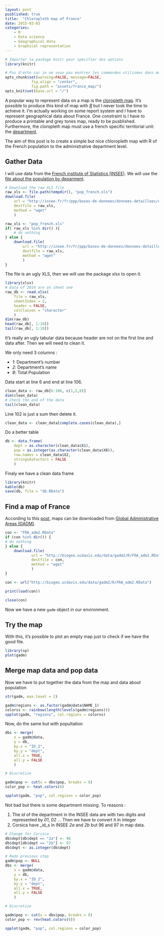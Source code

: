 ```yaml
---
layout: post
pusblished: true
title:  "Chloropleth map of France"
date: 2015-03-03 
categories: 
    - R 
    - Data science
    - Geographical data
    - Graphical representation 
---
```


```r

# Importer le package knitr pour spécifier des options
library(knitr)

# Pas d'écho car je ne veux pas montrer les commandes utilisées dans mon rapport.
opts_chunk$set(warning=FALSE, message=FALSE,
            fig.align = "center",
            fig.path = "assets/france_map/")
opts_knit$set(base.url = "/")
```

A popular way to represent data on a map is the [cloropleth map](http://en.wikipedia.org/wiki/Choropleth_map). It's possible to produce this kind of map with [_R_](http://www.r-project.org/) but I never took the time to achieve it. I'm actually working on some report system and I have to represent geographical data about France. One constraint is I have to produce a printable and grey tones map, ready to be pusblished. Furthermore, the cloropleth map must use a french specific territorial unit: the [department](http://en.wikipedia.org/wiki/Department_%28country_subdivision%29).

The aim of this post is to create a simple but nice chloropleth map with R of the French population to the administrative department level.

## Gather Data

I will use data from the [French institute of Statistics (INSEE)](http://insee.fr). We will use the [file about the population by deparment](http://insee.fr/fr/ppp/bases-de-donnees/donnees-detaillees/estim-pop/estim-pop-dep-sexe-gca-1975-2014.xls). 

```r
# Download the raw XLS file
raw_xls <- file.path(tempdir(), "pop_french.xls")
download.file(
    url = "http://insee.fr/fr/ppp/bases-de-donnees/donnees-detaillees/estim-pop/estim-pop-dep-sexe-gca-1975-2014.xls", 
    destfile = raw_xls, 
    method = "wget"
    )
```

```r
raw_xls <- "pop_french.xls"
if( raw_xls %in% dir() ){
    # do nothing
} else {
    download.file(
        url = "http://insee.fr/fr/ppp/bases-de-donnees/donnees-detaillees/estim-pop/estim-pop-dep-sexe-gca-1975-2014.xls", 
        destfile = raw_xls, 
        method = "wget"
        )
}
```

The file is an ugly XLS, then we will use the package _xlsx_ to open it.

```r
library(xlsx)
# Data of 2014 are on sheet one
raw_db <- read.xlsx(
    file = raw_xls, 
    sheetIndex = 2, 
    header = FALSE, 
    colClasses = "character"
    )
dim(raw_db)
head(raw_db[, 1:10])
tail(raw_db[, 1:10])
```

It's really an ugly tabular data because header are not on the first line and data after. Then we will need to clean it.

We only need 3 columns :

- _1_: Department's number
- _2_: Department's name
- _8_: Total Population

Data start at line 6 and end at line 106.

```r
clean_data <- raw_db[6:106, c(1,2,8)]
dim(clean_data)
# Check the end of the data
tail(clean_data)
```

Line 102 is just a sum then delete it.

```r
clean_data <- clean_data[complete.cases(clean_data),]
```

Do a better table

```r
db <- data.frame(
    dept = as.character(clean_data$X1),
    pop = as.integer(as.character(clean_data$X8)),
    row.names = clean_data$X2,
    stringsAsFactors = FALSE
    )
```

Finaly we have a clean data frame

```r
library(knitr)
kable(db)
save(db, file = "db.RData")
```

## Find a map of France

According to this [post](http://web.stanford.edu/~cengel/cgi-bin/anthrospace/download-global-administrative-areas-as-rdata-files), maps can be downloaded from [Global Administrative Areas (GADM)](http://gadm.org).

```r
con <- "FRA_adm2.RData"
if (con %in% dir()) {
# do nothing
} else {
    download.file(
            url = "http://biogeo.ucdavis.edu/data/gadm2/R/FRA_adm2.RData", 
            destfile = con, 
            method = "wget"
            )
}
```

```r
con <- url("http://biogeo.ucdavis.edu/data/gadm2/R/FRA_adm2.RData")
```
```r
print(load(con))
```

```r
close(con)
```

Now we have a new `gadm` object in our environment.

## Try the map

With this, it's possible to plot an empty map just to check if we have the good file.

```r
library(sp)
plot(gadm)
```

## Merge map data and pop data

Now we have to put together the data from the map and data about population

```r
str(gadm, max.level = 2)
```


```r
gadm$regions <- as.factor(gadm@data$NAME_1)
colorss <- rainbow(length(levels(gadm$regions)))
spplot(gadm, "regions", col.regions = colorss)
```

Now, do the same but with popultation

```r
dbs <- merge(
    x = gadm@data, 
    y = db, 
    by.x = "ID_2",
    by.y = "dept", 
    all.x = TRUE,
    all.y = FALSE
    )

# Discretize

gadm$pop <- cut(x = dbs$pop, breaks = 6)
color_pop <- heat.colors(6)

spplot(gadm, "pop", col.regions = color_pop)
```

Not bad but there is some department missing. To reasons :


1. The _id_ of the department in the INSEE data are with two digits and represented by _01_, _02_ ... Then we have to convert it in integer
2. Corsica have _id_s in INSEE _2a_ and _2b_ but 96 and 97 in map data.

```r
# Change for Corsica
db$dept[db$dept == "2a"] <- 96 
db$dept[db$dept == "2b"] <- 97 
db$dept <- as.integer(db$dept)

# Redo previous step
gadm$pop <- NULL
dbs <- merge(
    x = gadm@data, 
    y = db, 
    by.x = "ID_2",
    by.y = "dept", 
    all.x = TRUE,
    all.y = FALSE
    )

# Discretize

gadm$pop <- cut(x = dbs$pop, breaks = 6)
color_pop <- rev(heat.colors(6))

spplot(gadm, "pop", col.regions = color_pop)

```
